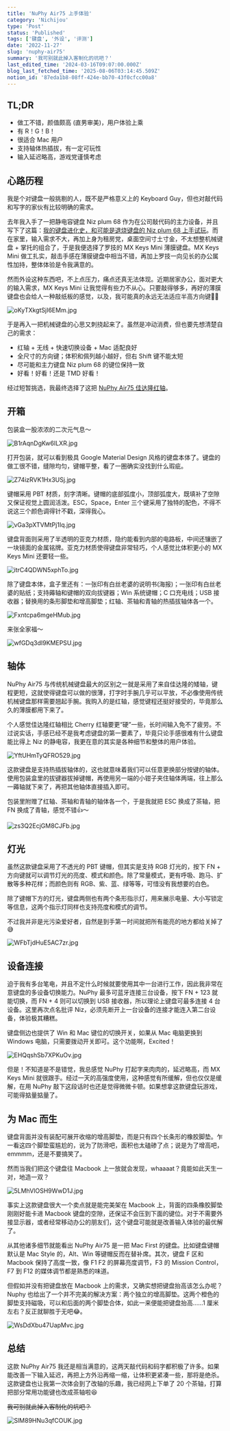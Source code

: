 ```yaml
---
title: 'NuPhy Air75 上手体验'
category: 'Nichijou'
type: 'Post'
status: 'Published'
tags: ['键盘', '外设', '评测']
date: '2022-11-27'
slug: 'nuphy-air75'
summary: '我可别就此掉入客制化的坑吧？'
last_edited_time: '2024-03-16T09:07:00.000Z'
blog_last_fetched_time: '2025-08-06T03:14:45.509Z'
notion_id: '87eda1b8-08ff-424e-bb70-43f0cfcc00a8'
---
```


## **TL;DR**

- 做工不错，颜值颇高 (直男审美)，用户体验上乘
- 有 R！G！B！
- 很适合 Mac 用户
- 支持轴体热插拔，有一定可玩性
- 输入延迟略高，游戏党谨慎考虑

## 心路历程

我是个对键盘一般挑剔的人，既不是严格意义上的 Keyboard Guy，但也对敲代码和写字的家伙有比较明确的需求。

去年我入手了一把静电容键盘 Niz plum 68 作为在公司敲代码的主力设备，并且写下了这篇：[我的键盘进化史，和可能是退烧键盘的 Niz plum 68 上手试玩](https://blog.varzy.me/my-keyboard-evolution-and-niz-plum-review)。而在家里，输入需求不大，再加上身为租房党，桌面空间寸土寸金，不太想整机械键盘 + 掌托的组合了，于是我便选择了罗技的 MX Keys Mini 薄膜键盘。MX Keys Mini 做工扎实，敲击手感在薄膜键盘中相当不错，再加上罗技一向见长的办公属性加持，整体体验是令我满意的。

然而外设这种东西吧，不上点压力，痛点还真无法体现。近期居家办公，面对更大的输入需求，MX Keys Mini 让我觉得有些力不从心。只要敲得够多，再好的薄膜键盘也会给人一种敲纸板的感觉，以及，我可能真的永远无法适应半高方向键🤦‍♂️

![oKyTXkgtSjI6EMm.jpg](https://cdn.sa.net/2024/03/16/oKyTXkgtSjI6EMm.jpg)

于是再入一把机械键盘的心思又刺挠起来了。虽然是冲动消费，但也要先想清楚自己的需求：

- 红轴 + 无线 + 快速切换设备 + Mac 适配良好
- 全尺寸的方向键；体积和佩列越小越好，但右 Shift 键不能太短
- 尽可能和主力键盘 Niz plum 68 的键位保持一致
- 好看！好看！还是 TMD 好看！

经过短暂挑选，我最终选择了这把 [NuPhy Air75 佳达隆红轴](https://item.jd.com/10046170706655.html)。

## 开箱

包装盒一股浓浓的二次元气息～

![B1rAqnDgKw6ILXR.jpg](https://cdn.sa.net/2024/03/16/B1rAqnDgKw6ILXR.jpg)

打开包装，就可以看到极具 Google Material Design 风格的键盘本体了。键盘的做工很不错，缝隙均匀，键帽平整，看了一圈确实没找到什么瑕疵。

![Z74izRVK1Hx3USj.jpg](https://cdn.sa.net/2024/03/16/Z74izRVK1Hx3USj.jpg)

键帽采用 PBT 材质，刻字清晰。键帽的底部弧度小，顶部弧度大，既填补了空隙又保证视觉上圆润活泼。ESC，Space，Enter 三个键采用了独特的配色，不得不说这三个颜色调得针不戳，深得我心。

![vGa3pXTVMtPj1Iq.jpg](https://cdn.sa.net/2024/03/16/vGa3pXTVMtPj1Iq.jpg)

键盘背面则采用了半透明的亚克力材质，隐约能看到内部的电路板，中间还镶嵌了一块镜面的金属铭牌。亚克力材质使得键盘非常轻巧，个人感觉比体积更小的 MX Keys Mini 还要轻一些。

![itrC4QDWN5xphTo.jpg](https://cdn.sa.net/2024/03/16/itrC4QDWN5xphTo.jpg)

除了键盘本体，盒子里还有：一张印有白丝老婆的说明书(海报)；一张印有白丝老婆的贴纸；支持薅轴和键帽的双向拔键器；Win 系统键帽；C 口充电线；USB 接收器；替换用的条形脚垫和增高脚垫；红轴、茶轴和青轴的热插拔轴体各一个。

![Fxntcpa6mgeHMub.jpg](https://cdn.sa.net/2024/03/16/Fxntcpa6mgeHMub.jpg)

来张全家福～

![wfGDq3dI9KMEPSU.jpg](https://cdn.sa.net/2024/03/16/wfGDq3dI9KMEPSU.jpg)

## 轴体

NuPhy Air75 与传统机械键盘最大的区别之一就是采用了来自佳达隆的矮轴，键程更短，这就使得键盘可以做的很薄，打字时手腕几乎可以平放，不必像使用传统机械键盘那样需要翘起手腕。我购入的是红轴，感觉键程还挺好接受的，毕竟那么久的薄膜都用下来了。

个人感觉佳达隆红轴相比 Cherry 红轴要更“硬”一些，长时间输入免不了疲劳。不过说实话，手感已经不是我考虑键盘的第一要素了，毕竟只论手感很难有什么键盘能比得上 Niz 的静电容，我更在意的其实是各种细节和整体的用户体验。

![YftUHmTyQFRO529.jpg](https://cdn.sa.net/2024/03/16/YftUHmTyQFRO529.jpg)

这款键盘是支持热插拔轴体的，这也就意味着我们可以任意更换部分按键的轴体。使用包装盒里的拔键器拔掉键帽，再使用另一端的小钳子夹住轴体两端，往上那么一薅轴就下来了，再把其他轴体直接插入即可。

包装里附赠了红轴、茶轴和青轴的轴体各一个，于是我就把 ESC 换成了茶轴，把 FN 换成了青轴，感觉不错👍～

![zs3Q2EcjGM8CJFb.jpg](https://cdn.sa.net/2024/03/16/zs3Q2EcjGM8CJFb.jpg)

## 灯光

虽然这款键盘采用了不透光的 PBT 键帽，但其实是支持 RGB 灯光的，按下 FN + 方向键就可以调节灯光的亮度、模式和颜色。除了常量模式，更有呼吸、跑马、扩散等多种花样；而颜色则有 RGB、紫、蓝、绿等等，可惜没有我想要的白色。

除了键帽下方的灯光，键盘两侧也有两个条形指示灯，用来展示电量、大小写锁定等信息，这两个指示灯同样也支持亮度和模式的调节。

不过我并非是光污染爱好者，自然是到手第一时间就把所有能亮的地方都给关掉了😅

![WFbTjdHuE5AC7zr.jpg](https://cdn.sa.net/2024/03/16/WFbTjdHuE5AC7zr.jpg)

## 设备连接

迫于我有多台笔电，并且不定什么时候就要使用其中一台进行工作，因此我非常在意键盘的多设备切换能力。NuPhy 最多可蓝牙连接三台设备，按下 FN + 123 就能切换，而 FN + 4 则可以切换到 USB 接收器，所以理论上键盘可最多连接 4 台设备。这里再次点名批评 Niz，必须先断开上一台设备的连接才能连入第二台设备，体验极其糟糕。

键盘侧边也提供了 Win 和 Mac 键位的切换开关，如果从 Mac 电脑更换到 Windows 电脑，只需要拨动开关即可。这个功能啊，Excited！

![EHQqshSb7XPKuOv.jpg](https://cdn.sa.net/2024/03/16/EHQqshSb7XPKuOv.jpg)

但是！不知道是不是错觉，我总感觉 NuPhy 打起字来肉肉的，延迟略高，而 MX Keys Mini 就很跟手。经过一天的高强度使用，这种感觉有所缓解，但也仅仅是缓解，在用 NuPhy 敲下这段话时也还是觉得微微卡顿。如果想拿这款键盘玩游戏，可能得掂量掂量了。

## 为 Mac 而生

键盘背面并没有装配可展开收缩的增高脚垫，而是只有四个长条形的橡胶脚垫。乍一看这四个脚垫蛮尴尬的，说为了防滑吧，面积也太磕碜了点；说是为了增高吧，emmmm，还是不要搞笑了。

然而当我们把这个键盘往 Macbook 上一放就会发现，whaaaat？竟能如此天生一对，地造一双？

![5LMhVlOSH9WwD1J.jpg](https://cdn.sa.net/2024/03/16/5LMhVlOSH9WwD1J.jpg)

事实上这款键盘很大一个卖点就是能完美架在 Macbook 上，背面的四条橡胶脚垫刚刚好能卡进 Macbook 键盘的空隙，还保证不会压到下面的键位。对于不需要外接显示器，或者经常移动办公的朋友们，这个键盘可能就是改善输入体验的最优解了。

从其他诸多细节就能看出 NuPhy Air75 是一把 Mac First 的键盘。比如键盘键帽默认是 Mac Style 的，Alt、Win 等键帽反而在替补席。其次，键盘 F 区和 Macbook 保持了高度一致，像 F1 F2 的屏幕亮度调节，F3 的 Mission Control，F7 到 F12 的媒体调节都是熟悉的味道。

但假如并没有把键盘放在 Macbook 上的需求，又确实想把键盘抬高该怎么办呢？Nuphy 也给出了一个并不完美的解决方案：两个独立的增高脚垫。这两个橙色的脚垫支持磁吸，可以和后面的两个脚垫合体，如此一来便能把键盘抬高……1 厘米左右？反正就聊胜于无吧😂。

![WsDdXbu47UapMvc.jpg](https://cdn.sa.net/2024/03/16/WsDdXbu47UapMvc.jpg)

## 总结

这款 NuPhy Air75 我还是相当满意的，这两天敲代码和码字都积极了许多。如果能改善一下输入延迟，再把上方外沿再缩一缩，让体积更紧凑一些，那将是绝杀。这款键盘也让我第一次体会到了改轴的乐趣，我已经网上下单了 20 个茶轴，打算把部分常用功能键也改成茶轴啦😆

~~我可别就此掉入客制化的坑吧？~~

![SlM89HNu3qfCOUK.jpg](https://cdn.sa.net/2024/03/16/SlM89HNu3qfCOUK.jpg)
